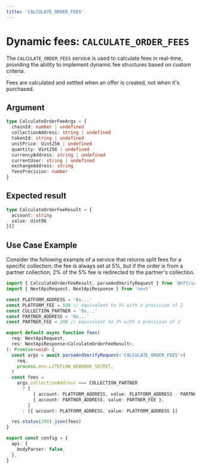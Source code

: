 ```yaml
---
title: 'CALCULATE_ORDER_FEES'
---
```



# Dynamic fees: `CALCULATE_ORDER_FEES`

The `CALCULATE_ORDER_FEES` service is used to calculate fees in real-time, providing the ability to implement dynamic fee structures based on custom criteria.

<Callout type="info">
  Fees are calculated and settled when an offer is created, not when it's
  purchased.
</Callout>

## Argument

```ts
type CalculateOrderFeeArgs = {
  chainId: number | undefined
  collectionAddress: string | undefined
  tokenId: string | undefined
  unitPrice: Uint256 | undefined
  quantity: Uint256 | undefined
  currencyAddress: string | undefined
  currentUser: string | undefined
  exchangeAddress: string
  feesPrecision: number
}
```

## Expected result

```ts
type CalculateOrderFeeResult = {
  account: string
  value: Uint96
}[]
```

## Use Case Example

Consider the following example of a service that returns split fees for a specific collection: the fee is always set at 5%, but if the order is from a partner collection, 2% of the 5% fee is redirected to the partner's collection.

```ts
import { CalculateOrderFeeResult, parseAndVerifyRequest } from '@nft/service'
import { NextApiRequest, NextApiResponse } from 'next'

const PLATFORM_ADDRESS = '0x...'
const PLATFORM_FEE = 500 // equivalent to 5% with a precision of 2
const COLLECTION_PARTNER = '0x...'
const PARTNER_ADDRESS = '0x...'
const PARTNER_FEE = 200 // equivalent to 2% with a precision of 2

export default async function fees(
  req: NextApiRequest,
  res: NextApiResponse<CalculateOrderFeeResult>,
): Promise<void> {
  const args = await parseAndVerifyRequest<'CALCULATE_ORDER_FEES'>(
    req,
    process.env.LITEFLOW_WEBHOOK_SECRET,
  )
  const fees =
    args.collectionAddress === COLLECTION_PARTNER
      ? [
          { account: PLATFORM_ADDRESS, value: PLATFORM_ADDRESS - PARTNER_FEE },
          { account: PARTNER_ADDRESS, value: PARTNER_FEE },
        ]
      : [{ account: PLATFORM_ADDRESS, value: PLATFORM_ADDRESS }]

  res.status(200).json(fees)
}

export const config = {
  api: {
    bodyParser: false,
  },
}
```

